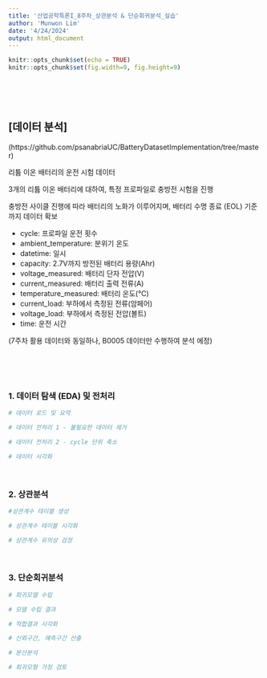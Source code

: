 ```yaml
---
title: '산업공학특론I_8주차_상관분석 & 단순회귀분석_실습'
author: 'Munwon Lim'
date: '4/24/2024'
output: html_document
---
```


```r
knitr::opts_chunk$set(echo = TRUE)
knitr::opts_chunk$set(fig.width=9, fig.height=9)
```

<br>
<br>
<br>



## [데이터 분석]

(https://github.com/psanabriaUC/BatteryDatasetImplementation/tree/master)

리튬 이온 배터리의 운전 시험 데이터 

3개의 리튬 이온 배터리에 대하여, 특정 프로파일로 충방전 시험을 진행

충방전 사이클 진행에 따라 배터리의 노화가 이루어지며, 배터리 수명 종료 (EOL) 기준까지 데이터 확보

* cycle: 프로파일 운전 횟수
* ambient_temperature: 분위기 온도
* datetime: 일시
* capacity: 2.7V까지 방전된 배터리 용량(Ahr)
* voltage_measured: 배터리 단자 전압(V)
* current_measured: 배터리 출력 전류(A)
* temperature_measured: 배터리 온도(℃)
* current_load: 부하에서 측정된 전류(암페어)
* voltage_load: 부하에서 측정된 전압(볼트)
* time: 운전 시간

(7주차 활용 데이터와 동일하나, B0005 데이터만 수행하여 분석 에정)

<br>
<br>
<br>

### 1. 데이터 탐색 (EDA) 및 전처리
```r

# 데이터 로드 및 요약

# 데이터 전처리 1 - 불필요한 데이터 제거

# 데이터 전처리 2 - cycle 단위 축소

# 데이터 시각화

```

<br>

### 2. 상관분석
```r

#상관계수 테이블 생성

# 상관계수 테이블 시각화

# 상관계수 유의성 검정

```

<br>

### 3. 단순회귀분석

```r

# 회귀모델 수립

# 모델 수립 결과

# 적합결과 시각화

# 신뢰구간, 예측구간 산출

# 분산분석

# 회귀모형 가정 검토

```